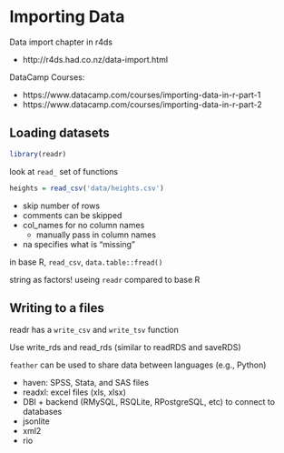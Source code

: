 # Importing Data

Data import chapter in r4ds

- http://r4ds.had.co.nz/data-import.html

DataCamp Courses:

- https://www.datacamp.com/courses/importing-data-in-r-part-1
- https://www.datacamp.com/courses/importing-data-in-r-part-2

## Loading datasets

```r
library(readr)
```

look at `read_` set of functions


```r
heights = read_csv('data/heights.csv')
```

- skip number of rows
- comments can be skipped
- col_names for no column names
    - manually pass in column names
- na specifies what is "missing"


in base R, `read_csv`, `data.table::fread()`

string as factors! useing `readr` compared to base R

## Writing to a files

readr has a `write_csv` and `write_tsv` function

Use write_rds and read_rds (similar to readRDS and saveRDS)

`feather` can be used to share data between languages (e.g., Python)

- haven: SPSS, Stata, and SAS files
- readxl: excel files (xls, xlsx)
- DBI + backend (RMySQL, RSQLite, RPostgreSQL, etc) to connect to databases
- jsonlite
- xml2
- rio
